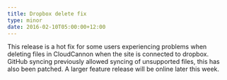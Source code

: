 ```yaml
---
title: Dropbox delete fix
type: minor
date: 2016-02-10T05:00:00+12:00
---
```


This release is a hot fix for some users experiencing problems when deleting files in CloudCannon when the site is connected to dropbox. GitHub syncing previously allowed syncing of unsupported files, this has also been patched. A larger feature release will be online later this week.